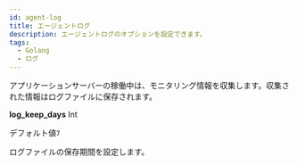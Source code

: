 ```yaml
---
id: agent-log
title: エージェントログ
description: エージェントログのオプションを設定できます。
tags:
  - Golang
  - ログ
---
```


アプリケーションサーバーの稼働中は、モニタリング情報を収集します。収集された情報はログファイルに保存されます。

**log_keep_days** <span class='type'>Int</span>

  デフォルト値`7`

  ログファイルの保存期間を設定します。
